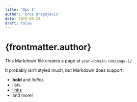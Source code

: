 ```yaml
---
title: 'Ops 1'
author: 'Uros Dragojevic'
date: 2023-08-23
draft: false
---
```


# {frontmatter.author}

This Markdown file creates a page at `your-domain.com/page-1/`

It probably isn't styled much, but Markdown does support:
- **bold** and _italics._
- lists
- [links](https://astro.build)
- and more!